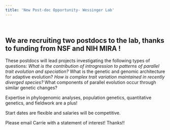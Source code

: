 ```yaml
---
title: 'New Post-doc Opportunity- Wessinger Lab'
---
```

<!--hello, this is an html comment--> 
<!--the title here NORMALLY controls the big text at the top of this web page as well as the title shown within the tab but I changed that so this title only controls the text within the tab for all .Rmds/.htmls (the change is coded within the in_header.html) because I wanted the information in the tab to say something different than the text at the top of each web page--> 
<br>
<!-- anything within carrots is html code that will by knitted into the .html output my knitting the .rmd-->
<!-- br means break and inserts an empty line, i think the size of the break is based on the default size of the body text-->

## We are recruiting two postdocs to the lab, thanks to funding from NSF and NIH MIRA !

These postdocs will lead projects investigating the following types of questions:
*What is the contribution of introgression to patterns of parallel trait evolution and speciation?
*What is the genetic and genomic architecture for adaptive evolution?
*How is complex trait variation maintained in recently diverged species?
*What components of parallel evolution occur through similar genetic changes?

Expertise in phylogenomic analyses, population genetics, quantitative genetics, and fieldwork are a plus!

Start dates are flexible and salaries will be competitive.

Please email Carrie with a statement of interest! Thanks!!